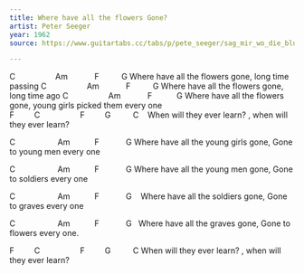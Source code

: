 ```yaml
---
title: Where have all the flowers Gone?
artist: Peter Seeger
year: 1962
source: https://www.guitartabs.cc/tabs/p/pete_seeger/sag_mir_wo_die_blumen_sind_crd_ver_2.html

---
```



C                  Am            F          G
Where have all the flowers gone, long time passing
C                  Am            F          G
Where have all the flowers gone, long time ago
C                  Am            F           G
Where have all the flowers gone, young girls picked them every one
F         C                  F         G          C   
When will they ever learn? , when will they ever learn?


C                   Am           F            G
Where have all the young girls gone, Gone to young men every one

C                   Am           F            G
Where have all the young men gone, Gone to soldiers every one

C                   Am           F            G   
Where have all the soldiers gone, Gone to graves every one

C                   Am           F            G  
Where have all the graves gone, Gone to flowers every one.

F         C                  F         G          C
When will they ever learn? , when will they ever learn?
